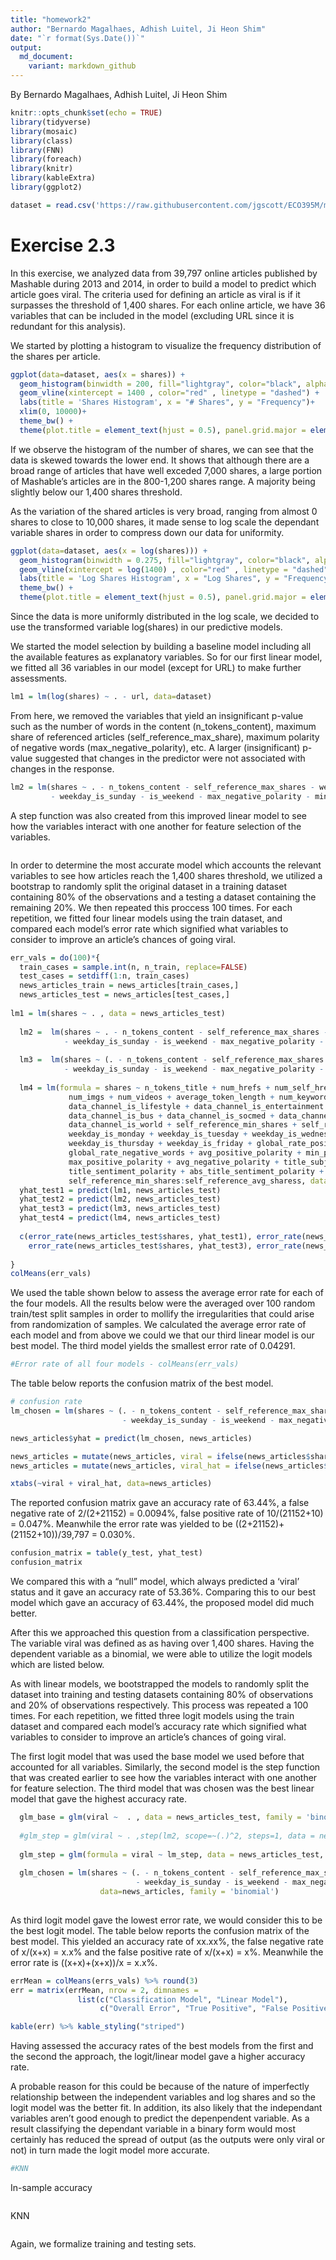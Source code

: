 ```yaml
---
title: "homework2"
author: "Bernardo Magalhaes, Adhish Luitel, Ji Heon Shim"
date: "`r format(Sys.Date())`" 
output:
  md_document:
    variant: markdown_github
---
```

By Bernardo Magalhaes, Adhish Luitel, Ji Heon Shim

```r
knitr::opts_chunk$set(echo = TRUE)
library(tidyverse)
library(mosaic)
library(class)
library(FNN)
library(foreach)
library(knitr)
library(kableExtra)
library(ggplot2)

dataset = read.csv('https://raw.githubusercontent.com/jgscott/ECO395M/master/data/online_news.csv')

```
# Exercise 2.3
In this exercise, we analyzed data from 39,797 online articles published by Mashable during 2013 and 2014, in order to build a model to predict which article goes viral. The criteria used for defining an article as viral is if it surpasses the threshold of 1,400 shares. For each online article, we have 36 variables that can be included in the model (excluding URL since it is redundant for this analysis). 

We started by plotting a histogram to visualize the frequency distribution of the shares per article. 
```r
ggplot(data=dataset, aes(x = shares)) +
  geom_histogram(binwidth = 200, fill="lightgray", color="black", alpha=.6) +
  geom_vline(xintercept = 1400 , color="red" , linetype = "dashed") +
  labs(title = 'Shares Histogram', x = "# Shares", y = "Frequency")+
  xlim(0, 10000)+
  theme_bw() +
  theme(plot.title = element_text(hjust = 0.5), panel.grid.major = element_blank(), panel.grid.minor = element_blank(), panel.background = element_blank(), panel.grid.major.y = element_line(colour = "grey"))

```
If we observe the histogram of the number of shares, we can see that the data is skewed towards the lower end. It shows that although there are a broad range of articles that have well exceded 7,000 shares, a large portion of Mashable's articles are in the 800-1,200 shares range. A majority being slightly below our 1,400 shares threshold. 

As the variation of the shared articles is very broad, ranging from almost 0 shares to close to 10,000 shares, it made sense to log scale the dependant variable shares in order to compress down our data for uniformity.
```r
ggplot(data=dataset, aes(x = log(shares))) +
  geom_histogram(binwidth = 0.275, fill="lightgray", color="black", alpha=.6) +
  geom_vline(xintercept = log(1400) , color="red" , linetype = "dashed") +
  labs(title = 'Log Shares Histogram', x = "Log Shares", y = "Frequency")+
  theme_bw() +
  theme(plot.title = element_text(hjust = 0.5), panel.grid.major = element_blank(), panel.grid.minor = element_blank(), panel.background = element_blank(), panel.grid.major.y = element_line(colour = "grey"))
```
Since the data is more uniformly distributed in the log scale, we decided to use the transformed variable log(shares) in our predictive models.

We started the model selection by building a baseline model including all the available features as explanatory variables. So for our first linear model, we fitted all 36 variables in our model (except for URL) to make further assessments. 
```r
lm1 = lm(log(shares) ~ . - url, data=dataset)
```
From here, we removed the variables that yield an insignificant p-value such as the number of words in the content (n_tokens_content), maximum share of referenced articles (self_reference_max_share), maximum polarity of negative words (max_negative_polarity), etc. A larger (insignificant) p-value suggested that changes in the predictor were not associated with changes in the response. 
```r
lm2 = lm(shares ~ . - n_tokens_content - self_reference_max_shares - weekday_is_saturday
         - weekday_is_sunday - is_weekend - max_negative_polarity - min_negative_polarity, data=news_articles)
```
A step function was also created from this improved linear model to see how the variables interact with one another for feature selection of the variables. 
```r

```
In order to determine the most accurate model which accounts the relevant variables to see how articles reach the 1,400 shares threshold, we utilized a bootstrap to randomly split the original dataset in a training dataset containing 80% of the observations and a testing a dataset containing the remaining 20%. We then repeated this proccess 100 times. For each repetition, we fitted four linear models using the train dataset, and compared each model's error rate which signified what variables to consider to improve an article's chances of going viral. 

```r
err_vals = do(100)*{
  train_cases = sample.int(n, n_train, replace=FALSE)
  test_cases = setdiff(1:n, train_cases)
  news_articles_train = news_articles[train_cases,]
  news_articles_test = news_articles[test_cases,]
  
lm1 = lm(shares ~ . , data = news_articles_test)
  
  lm2 =  lm(shares ~ . - n_tokens_content - self_reference_max_shares - weekday_is_saturday
            - weekday_is_sunday - is_weekend - max_negative_polarity - min_negative_polarity, data = news_articles_test)
  
  lm3 =  lm(shares ~ (. - n_tokens_content - self_reference_max_shares - weekday_is_saturday
            - weekday_is_sunday - is_weekend - max_negative_polarity - min_negative_polarity)^2, data = news_articles_test)
  
  lm4 = lm(formula = shares ~ n_tokens_title + num_hrefs + num_self_hrefs + 
             num_imgs + num_videos + average_token_length + num_keywords + 
             data_channel_is_lifestyle + data_channel_is_entertainment + 
             data_channel_is_bus + data_channel_is_socmed + data_channel_is_tech + 
             data_channel_is_world + self_reference_min_shares + self_reference_avg_sharess + 
             weekday_is_monday + weekday_is_tuesday + weekday_is_wednesday + 
             weekday_is_thursday + weekday_is_friday + global_rate_positive_words + 
             global_rate_negative_words + avg_positive_polarity + min_positive_polarity + 
             max_positive_polarity + avg_negative_polarity + title_subjectivity + 
             title_sentiment_polarity + abs_title_sentiment_polarity + 
             self_reference_min_shares:self_reference_avg_sharess, data=news_articles_test)
  yhat_test1 = predict(lm1, news_articles_test)
  yhat_test2 = predict(lm2, news_articles_test)
  yhat_test3 = predict(lm3, news_articles_test)
  yhat_test4 = predict(lm4, news_articles_test)
 
  c(error_rate(news_articles_test$shares, yhat_test1), error_rate(news_articles_test$shares, yhat_test2),
    error_rate(news_articles_test$shares, yhat_test3), error_rate(news_articles_test$shares, yhat_test4)) %>% round(3)
  
}
colMeans(err_vals)
```
We used the table shown below to assess the average error rate for each of the four models. All the results below were the averaged over 100 random train/test split samples in order to mollify the irregularities that could arise from randomization of samples. We calculated the average error rate of each model and from above we could we that our third linear model is our best model. The third model yields the smallest error rate of 0.04291. 

```r
#Error rate of all four models - colMeans(err_vals)
```
The table below reports the confusion matrix of the best model. 
```r
# confusion rate
lm_chosen = lm(shares ~ (. - n_tokens_content - self_reference_max_shares - weekday_is_saturday
                         - weekday_is_sunday - is_weekend - max_negative_polarity - min_negative_polarity)^2, data=news_articles)

news_articles$yhat = predict(lm_chosen, news_articles)

news_articles = mutate(news_articles, viral = ifelse(news_articles$share >= log(1400), 1, 0))
news_articles = mutate(news_articles, viral_hat = ifelse(news_articles$yhat >= log(1400), 1, 0))

xtabs(~viral + viral_hat, data=news_articles)
```
The reported confusion matrix gave an accuracy rate of 63.44%, a false negative rate of 2/(2+21152) = 0.0094%, false positive rate of 10/(21152+10) = 0.047%. Meanwhile the error rate was yielded to be ((2+21152)+(21152+10))/39,797 = 0.030%.
```r
confusion_matrix = table(y_test, yhat_test)
confusion_matrix
```
We compared this with a "null" model, which always predicted a 'viral' status and it gave an accuracy rate of 53.36%. Comparing this to our best model which gave an accuracy of 63.44%, the proposed model did much better. 

After this we approached this question from a classification perspective. The variable viral was defined as as having over 1,400 shares. Having the dependent variable as a binomial, we were able to utilize the logit models which are listed below.

As with linear models, we bootstrapped the models to randomly split the dataset into training and testing datasets containing 80% of observations and 20% of observations respectively. This process was repeated a 100 times. For each repetition, we fitted three logit models using the train dataset and compared each model's accuracy rate which signified what variables to consider to improve an article's chances of going viral. 

The first logit model that was used the base model we used before that accounted for all variables. Similarly, the second model is the step function that was created earlier to see how the variables interact with one another for feature selection. The third model that was chosen was the best linear model that gave the highest accuracy rate. 
```r

  glm_base = glm(viral ~  . , data = news_articles_test, family = 'binomial')
  
  #glm_step = glm(viral ~ . ,step(lm2, scope=~(.)^2, steps=1, data = news_articles_test, family = 'binomial'))
  
  glm_step = glm(formula = viral ~ lm_step, data = news_articles_test, family = 'binomial')
  
  glm_chosen = lm(shares ~ (. - n_tokens_content - self_reference_max_shares - weekday_is_saturday
                            - weekday_is_sunday - is_weekend - max_negative_polarity - min_negative_polarity)^2, 
                    data=news_articles, family = 'binomial')
  
```
As third logit model gave the lowest error rate, we would consider this to be the best logit model. The table below reports the confusion matrix of the best model. This yielded an accuracy rate of xx.xx%, the false negative rate of x/(x+x) = x.x% and the false positive rate of x/(x+x) = x%. Meanwhile the error rate is ((x+x)+(x+x))/x = x.x%.
```r
errMean = colMeans(errs_vals) %>% round(3)
err = matrix(errMean, nrow = 2, dimnames = 
               list(c("Classification Model", "Linear Model"), 
                    c("Overall Error", "True Positive", "False Positive"))) 

kable(err) %>% kable_styling("striped")
```
Having assessed the accuracy rates of the best models from the first and the second the approach, the logit/linear model gave a higher accuracy rate. 

A probable reason for this could be because of the nature of imperfectly relationship between the independent variables and log shares and so the logit model was the better fit. In addition, its also likely that the independant variables aren't good enough to predict the depenpendent variable. As a result classifying the dependant variable in a binary form would most certainly has reduced the spread of output (as the outputs were only viral or not) in turn made the logit model more accurate. 
```r
#KNN
```
In-sample accuracy

```r

```
KNN
```r

```
Again, we formalize training and testing sets. 
